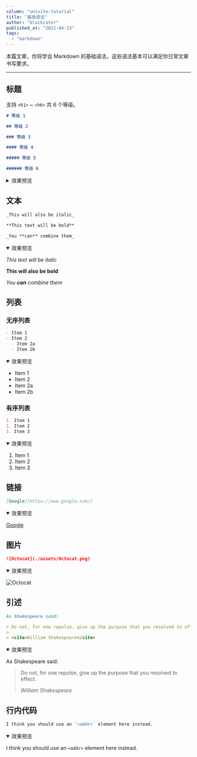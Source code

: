 ```yaml
---
column: "unisite-tutorial"
title: "基础语法"
author: "blackcater"
published_at: "2021-04-13"
tags:
  - "markdown"
---
```


本篇文章，你将学会 Markdown 的基础语法，这些语法基本可以满足你日常文章书写要求。

---

## 标题

支持 `<h1>` ~ `<h6>` 共 6 个等级。

```markdown
# 等级 1

## 等级 2

### 等级 3

#### 等级 4

##### 等级 5

###### 等级 6
```

<details>
  <summary>效果预览</summary>

<Example>

![h1~h6](./assets/example-h1-h6.png)

</Example>

</details>

## 文本

```markdown
_This will also be italic_

**This text will be bold**

_You **can** combine them_
```

<details open>
  <summary>效果预览</summary>

<Example>

_This text will be italic_

**This will also be bold**

_You **can** combine them_

</Example>

</details>

## 列表

### 无序列表

```markdown
- Item 1
- Item 2
  - Item 2a
  - Item 2b
```

<details open>
  <summary>效果预览</summary>

<Example>

- Item 1
- Item 2
- Item 2a
- Item 2b

</Example>

</details>

### 有序列表

```markdown
1. Item 1
1. Item 2
1. Item 3
```

<details open>
  <summary>效果预览</summary>

<Example>

1. Item 1
1. Item 2
1. Item 3

</Example>

</details>

## 链接

```markdown
[Google](https://www.google.com/)
```

<details open>
  <summary>效果预览</summary>

<Example>

[Google](https://www.google.com/)

</Example>

</details>

## 图片

```markdown
![Octocat](./assets/Octocat.png)
```

<details open>
  <summary>效果预览</summary>

<Example>

![Octocat](./assets/Octocat.png)

</Example>

</details>

## 引述

```markdown
As Shakespeare said:

> Do not, for one repulse, give up the purpose that you resolved to effect.
>
> <cite>William Shakespeare</cite>
```

<details open>
  <summary>效果预览</summary>

<Example>

As Shakespeare said:

> Do not, for one repulse, give up the purpose that you resolved to effect.
>
> <cite>William Shakespeare</cite>

</Example>

</details>

## 行内代码

```markdown
I think you should use an `<addr>` element here instead.
```

<details open>
  <summary>效果预览</summary>

<Example>

I think you should use an `<addr>` element here instead.

</Example>

</details>
